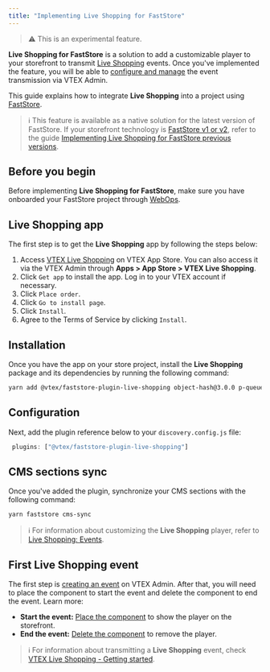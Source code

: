 ```yaml
---
title: "Implementing Live Shopping for FastStore"
---
```


>⚠️ This is an experimental feature.

**Live Shopping for FastStore** is a solution to add a customizable player to your storefront to transmit [Live Shopping](https://help.vtex.com/en/tracks/vtex-live-shopping-getting-started--3eCHNCIx8XhZOSmX0sQT3U) events. Once you've implemented the feature, you will be able to [configure and manage](https://help.vtex.com/en/tracks/vtex-live-shopping-getting-started--3eCHNCIx8XhZOSmX0sQT3U/125yr6jAfwiiz84JP4ppfO) the event transmission via VTEX Admin.

This guide explains how to integrate **Live Shopping** into a project using [FastStore](https://developers.vtex.com/docs/guides/faststore).

>ℹ️ This feature is available as a native solution for the latest version of FastStore. If your storefront technology is [FastStore v1 or v2](https://developers.vtex.com/docs/guides/faststore/getting-started-faststore-versions-and-support-levels), refer to the guide [Implementing Live Shopping for FastStore previous versions](https://developers.vtex.com/docs/guides/faststore/implementing-live-shopping-for-faststore-previous-versions).

## Before you begin

Before implementing **Live Shopping for FastStore**, make sure you have onboarded your FastStore project through [WebOps](https://developers.vtex.com/docs/guides/faststore/1-onboarding-overview).

## Live Shopping app

The first step is to get the **Live Shopping** app by following the steps below:

1. Access [VTEX Live Shopping](https://apps.vtex.com/vtexventures-livestreaming/p) on VTEX App Store. You can also access it via the VTEX Admin through **Apps > App Store > VTEX Live Shopping**.
2. Click `Get app` to install the app. Log in to your VTEX account if necessary.
3. Click `Place order`.
4. Click `Go to install page`.
5. Click `Install`.
6. Agree to the Terms of Service by clicking `Install`.

## Installation

Once you have the app on your store project, install the **Live Shopping** package and its dependencies by running the following command:

```bash
yarn add @vtex/faststore-plugin-live-shopping object-hash@3.0.0 p-queue@8.1.0
```

## Configuration

Next, add the plugin reference below to your `discovery.config.js` file:

```javascript
 plugins: ["@vtex/faststore-plugin-live-shopping"]
```	

## CMS sections sync

Once you've added the plugin, synchronize your CMS sections with the following command:

```bash	
yarn faststore cms-sync
```

>ℹ️ For information about customizing the **Live Shopping** player, refer to [Live Shopping: Events](https://help.vtex.com/en/tutorial/live-shopping-events--6aGLiqoKG1UoS30f3FFWch#customizing-the-live-shopping-video-player).


## First Live Shopping event

The first step is [creating an event](https://help.vtex.com/en/tracks/vtex-live-shopping-getting-started--3eCHNCIx8XhZOSmX0sQT3U/5WLXGbOSFmxN7QlzOnfGrv) on VTEX Admin. After that, you will need to place the component to start the event and delete the component to end the event. Learn more:

* **Start the event:** [Place the component](https://help.vtex.com/en/tracks/vtex-live-shopping-getting-started--3eCHNCIx8XhZOSmX0sQT3U/4r5uk6XHxdYlOGMr11GFWR) to show the player on the storefront.
* **End the event:** [Delete the component](https://help.vtex.com/en/tracks/vtex-live-shopping-getting-started--3eCHNCIx8XhZOSmX0sQT3U/7e3bP6LjFgxXC210jSpl59) to remove the player.

>ℹ️ For information about transmitting a **Live Shopping** event, check [VTEX Live Shopping - Getting started](https://help.vtex.com/en/tracks/vtex-live-shopping-getting-started--3eCHNCIx8XhZOSmX0sQT3U/17HV0OAaCIB46tW9O1rVEJ).

